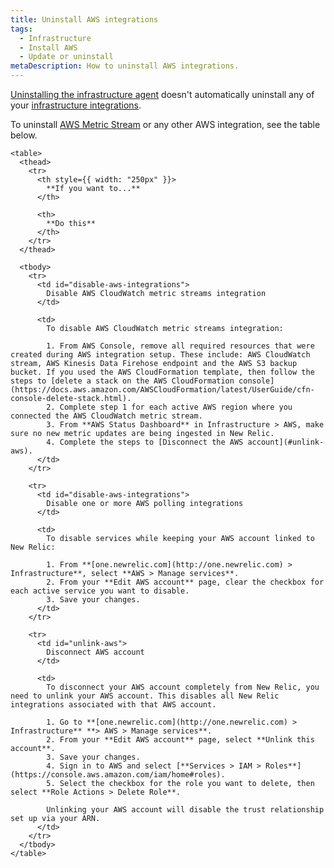 ```yaml
---
title: Uninstall AWS integrations
tags:
  - Infrastructure
  - Install AWS
  - Update or uninstall
metaDescription: How to uninstall AWS integrations.
---
```


[Uninstalling the infrastructure agent](/docs/infrastructure/new-relic-infrastructure/installation/uninstall-infrastructure-agent-or-integrations) doesn't automatically uninstall any of your [infrastructure integrations](/docs/infrastructure/infrastructure-integrations/getting-started/connect-aws-integrations-infrastructure).

To uninstall [AWS Metric Stream](/docs/infrastructure/amazon-integrations/connect/aws-metric-stream/) or any other AWS integration, see the table below.

    <table>
      <thead>
        <tr>
          <th style={{ width: "250px" }}>
            **If you want to...**
          </th>

          <th>
            **Do this**
          </th>
        </tr>
      </thead>

      <tbody>
        <tr>
          <td id="disable-aws-integrations">
            Disable AWS CloudWatch metric streams integration
          </td>

          <td>
            To disable AWS CloudWatch metric streams integration:

            1. From AWS Console, remove all required resources that were created during AWS integration setup. These include: AWS CloudWatch stream, AWS Kinesis Data Firehose endpoint and the AWS S3 backup bucket. If you used the AWS CloudFormation template, then follow the steps to [delete a stack on the AWS CloudFormation console](https://docs.aws.amazon.com/AWSCloudFormation/latest/UserGuide/cfn-console-delete-stack.html). 
            2. Complete step 1 for each active AWS region where you connected the AWS CloudWatch metric stream. 
            3. From **AWS Status Dashboard** in Infrastructure > AWS, make sure no new metric updates are being ingested in New Relic.
            4. Complete the steps to [Disconnect the AWS account](#unlink-aws).
          </td>
        </tr>

        <tr>
          <td id="disable-aws-integrations">
            Disable one or more AWS polling integrations
          </td>

          <td>
            To disable services while keeping your AWS account linked to New Relic:

            1. From **[one.newrelic.com](http://one.newrelic.com) > Infrastructure**, select **AWS > Manage services**.
            2. From your **Edit AWS account** page, clear the checkbox for each active service you want to disable.
            3. Save your changes.
          </td>
        </tr>

        <tr>
          <td id="unlink-aws">
            Disconnect AWS account
          </td>

          <td>
            To disconnect your AWS account completely from New Relic, you need to unlink your AWS account. This disables all New Relic integrations associated with that AWS account.

            1. Go to **[one.newrelic.com](http://one.newrelic.com) > Infrastructure** **> AWS > Manage services**.
            2. From your **Edit AWS account** page, select **Unlink this account**.
            3. Save your changes.
            4. Sign in to AWS and select [**Services > IAM > Roles**](https://console.aws.amazon.com/iam/home#roles).
            5. Select the checkbox for the role you want to delete, then select **Role Actions > Delete Role**.

            Unlinking your AWS account will disable the trust relationship set up via your ARN.
          </td>
        </tr>
      </tbody>
    </table>
